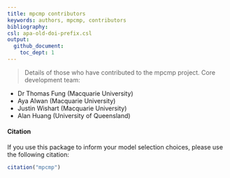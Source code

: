 ```yaml
---
title: mpcmp contributors
keywords: authors, mpcmp, contributors
bibliography: 
csl: apa-old-doi-prefix.csl
output: 
  github_document:
    toc_dept: 1
---
```


> Details of those who have contributed to the mpcmp project.
Core development team:

- Dr Thomas Fung (Macquarie University)
- Aya Alwan (Macquarie University)
- Justin Wishart (Macquarie University)
- Alan Huang (University of Queensland)

#### Citation

If you use this package to inform your model selection choices, please use the following citation:

```r
citation("mpcmp")
```
